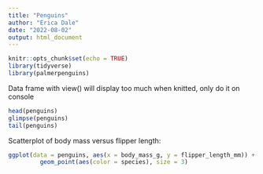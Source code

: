 ```yaml
---
title: "Penguins"
author: "Erica Dale"
date: "2022-08-02"
output: html_document
---
```


```r
knitr::opts_chunk$set(echo = TRUE)
library(tidyverse)
library(palmerpenguins)
```


Data frame with view() will display too much when knitted, only do it on console
```r
head(penguins)
glimpse(penguins)
tail(penguins)

```

Scatterplot of body mass versus flipper length:

```r
ggplot(data = penguins, aes(x = body_mass_g, y = flipper_length_mm)) +
         geom_point(aes(color = species), size = 3)
```

